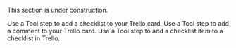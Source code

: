 <Warning>This section is under construction.</Warning>

<Columns cols={2}>
  <Card href="/tool/tool-steps/trello/add-checklist" title="Add Checklist">
    Use a Tool step to add a checklist to your Trello card.
  </Card>
  <Card href="/tool/tool-steps/trello/add-comment" title="Add Comment">
    Use a Tool step to add a comment to your Trello card.
  </Card>
</Columns>
  <Card href="/tool/tool-steps/trello/create-checklist-item" title="Create a Checklist Item">
    Use a Tool step to add a checklist item to a checklist in Trello.
  </Card>